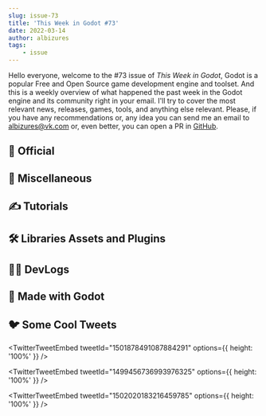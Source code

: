 ```yaml
---
slug: issue-73
title: 'This Week in Godot #73'
date: 2022-03-14
author: albizures
tags:
	- issue
---
```


Hello everyone, welcome to the #73 issue of _This Week in Godot_, Godot is a popular Free and Open Source game development engine and toolset. And this is a weekly overview of what happened the past week in the Godot engine and its community right in your email. I'll try to cover the most relevant news, releases, games, tools, and anything else relevant. Please, if you have any recommendations or, any idea you can send me an email to albizures@vk.com or, even better, you can open a PR in [GitHub](https://github.com/albizures/ThisWeekInGodot).

## 👮 Official

<Card
	author="Godot Engine"
	link="https://godotengine.org/article/dev-snapshot-godot-4-0-alpha-4"
	section="Official"
	label="Dev snapshot: Godot 4.0 alpha 4"
	description="Another couple of weeks, another alpha build for Godot 4.0!"
	publisher="Godot Engine"
	icon="https://godotengine.org/themes/godotengine/assets/favicon.png"
	cover="https://godotengine.org/storage/app/uploads/public/622/7d1/07d/6227d107d6474712525522.jpg"
	date="2022-03-08T18:00:00.000Z"
/>

<Card
	author="Godot Engine"
	link="https://godotengine.org/article/release-candidate-godot-3-4-4-rc-1"
	section="Official"
	label="Release candidate: Godot 3.4.4 RC 1"
	description="Users found a number of regressions in our recent Godot 3.4.3 release, so we’re fast-tracking the development of Godot 3.4.4 to fix them."
	publisher="Godot Engine"
	icon="https://godotengine.org/themes/godotengine/assets/favicon.png"
	cover="https://godotengine.org/storage/app/uploads/public/622/7be/93b/6227be93b17ef513033459.jpg"
	date="2022-03-08T18:00:00.000Z"
/>

<Card
	author="Godot Engine"
	link="https://godotengine.org/article/godot-xr-update-feb-2022"
	section="Official"
	label="Godot XR update - February 2022"
	description="Updates on various things XR in Godot."
	publisher="Godot Engine"
	icon="https://godotengine.org/themes/godotengine/assets/favicon.png"
	cover="https://godotengine.org/storage/app/uploads/public/621/e46/b59/621e46b59f6a8102188120.jpg"
	date="2022-02-27T18:00:00.000Z"
/>

## 🤷 Miscellaneous

<Card
	author="Aarimous"
	link="https://youtu.be/ju7P5i8S9XE"
	section="Miscellaneous"
	label="Should you Switch to the Godot 4.0 Alpha? | Let’s Talk Gamedev Ep. 3"
	description="Godot 4 Alpha Snapshot it out now! But, because you CAN switch , doesn’t mean you SHOULD or even NEED to."
	publisher="YouTube"
	icon="https://www.youtube.com/s/desktop/6007d895/img/favicon_144x144.png"
	cover="https://i.ytimg.com/vi/ju7P5i8S9XE/maxresdefault.jpg"
	date="2022-02-25T00:00:00.000Z"
/>

<Card
	author="Gotm"
	link="https://youtu.be/FQPDCZawDxQ"
	section="Miscellaneous"
	label="Back To Basics - Gotm.io Plays Your Games #29"
	description=""
	publisher="YouTube"
	icon="https://www.youtube.com/s/desktop/6007d895/img/favicon_144x144.png"
	cover="https://i.ytimg.com/vi/FQPDCZawDxQ/hqdefault.jpg"
	date="2022-02-18T00:00:00.000Z"
/>

<Card
	author="Gonzalo Gutiérrez"
	link="https://godotes.com/issues/steam-next-fest/"
	section="Miscellaneous"
	label="19 Godot games on February’s Steam Next Fest"
	description=""
	publisher="Godot Notes"
	icon="https://godotes.com/content/images/2020/12/GodotesLogo2-3.svg"
	cover="https://godotes.com/content/images/2022/02/sales-3.png"
	date="2022-02-25T23:53:14.000Z"
/>

## ✍️ Tutorials

<Card
	author="Aarimous"
	link="https://youtu.be/5iq8dq_gQK8"
	section="Tutorials"
	label="Supercharge your Games with Procedural Animations"
	description="Godot makes Procedural Animations easy with the Tween Node!"
	publisher="YouTube"
	icon="https://www.youtube.com/s/desktop/6007d895/img/favicon_144x144.png"
	cover="https://i.ytimg.com/vi/5iq8dq_gQK8/hqdefault.jpg"
	date="2022-03-09T00:00:00.000Z"
/>

<Card
	author="Kasper Frandsen"
	link="https://youtu.be/DNbJX5T0eLk"
	section="Tutorials"
	label="Animated Clouds with Flow Maps in Godot"
	description=""
	publisher="YouTube"
	icon="https://www.youtube.com/s/desktop/6007d895/img/favicon_144x144.png"
	cover="https://i.ytimg.com/vi/DNbJX5T0eLk/hqdefault.jpg"
	date="2022-03-12T00:00:00.000Z"
/>

<Card
	author="Finn Pickart"
	link="https://youtu.be/wXCLaRMhl9c"
	section="Tutorials"
	label="Start Making Games (No Experience)"
	description="You don’t know how to start making games? You have no coding experience and don’t know what to do? No problem."
	publisher="YouTube"
	icon="https://www.youtube.com/s/desktop/6007d895/img/favicon_144x144.png"
	cover="https://i.ytimg.com/vi/wXCLaRMhl9c/hqdefault.jpg"
	date="2022-03-12T00:00:00.000Z"
/>

<Card
	author="Snopek Games"
	link="https://youtu.be/Yk7sLEK2vCg"
	section="Tutorials"
	label="Rollback netcode in Godot (part 6): Playing offline!"
	description="This is the 6th part in a tutorial series teaching how to implement rollback netcode in your game in Godot."
	publisher="YouTube"
	icon="https://www.youtube.com/s/desktop/6007d895/img/favicon_144x144.png"
	cover="https://i.ytimg.com/vi/Yk7sLEK2vCg/maxresdefault.jpg"
	date="2022-03-14T00:00:00.000Z"
/>

<Card
	author="Aarimous"
	link="https://youtu.be/g2OPzu5vb0g"
	section="Tutorials"
	label="Godot In Depth Beginner Tutorial - Pong with frickin’ Laser Beams!"
	description="Godot Game Engine is a wonderful Open Source and free tool you can use to make video games."
	publisher="YouTube"
	icon="https://www.youtube.com/s/desktop/6007d895/img/favicon_144x144.png"
	cover="https://i.ytimg.com/vi/g2OPzu5vb0g/hqdefault.jpg"
	date="2022-03-06T00:00:00.000Z"
/>

<Card
	author="Aarimous"
	link="https://youtu.be/i_gHYwW7nNw"
	section="Tutorials"
	label="Create Sound Effects for your Game (Godot Tutorial - Chexers Part 12)"
	description="Godot Audio can be easy using the AudioStreamPlayer/2D/3D various nodes."
	publisher="YouTube"
	icon="https://www.youtube.com/s/desktop/6007d895/img/favicon_144x144.png"
	cover="https://i.ytimg.com/vi/i_gHYwW7nNw/hqdefault.jpg"
	date="2022-03-03T00:00:00.000Z"
/>

<Card
	author="ExploreGameDev"
	link="https://youtu.be/_qp8r_PkyMU"
	section="Tutorials"
	label="Drag & drop in Godot part 2, comparing Control node and Node2D versions"
	description="Take a simple drag and drop TicTacToe game built in the Godot game engine."
	publisher="YouTube"
	icon="https://www.youtube.com/s/desktop/6007d895/img/favicon_144x144.png"
	cover="https://i.ytimg.com/vi/_qp8r_PkyMU/maxresdefault.jpg"
	date="2022-03-01T00:00:00.000Z"
/>

<Card
	author="Kron"
	link="https://youtu.be/4mll7LKIITM"
	section="Tutorials"
	label="How to Screen Shake in Godot"
	description="Here’s how you can screen shake / camera shake in Godot."
	publisher="YouTube"
	icon="https://www.youtube.com/s/desktop/6007d895/img/favicon_144x144.png"
	cover="https://i.ytimg.com/vi/4mll7LKIITM/maxresdefault.jpg"
	date="2022-02-21T00:00:00.000Z"
/>

<Card
	author="Joseph Catrambone"
	link="https://www.josephcatrambone.com/?p=1352"
	section="Tutorials"
	label="Pure Godot Gesture Recognition: Machine Learning End-to-End"
	description=""
	publisher="Joseph’s Blog"
	icon="https://godotengine.org/themes/godotengine/assets/favicon.png"
	cover="https://www.josephcatrambone.com/wp-content/uploads/template_matching_error.png"
	date="2022-02-21T00:00:00.000Z"
/>

<Card
	author="SelinaDev"
	link="https://selinadev.github.io/02-scene-transitions/"
	section="Tutorials"
	label="Godot Tutorial: Scene Transitions"
	description="In this tutorial I will tackle scene transitions in three steps of complexity"
	publisher="SelinaDev"
	icon="https://selinadev.github.io/apple-touch-icon.png"
	cover="https://selinadev.github.io/02-scene-transitions/red-orange-rose-in-detail_hu2efab5e3a3f81b69fe238d4d94e7406a_4086038_900x0_resize_q99_box.jpg"
	date="2022-02-21T00:00:00.000Z"
/>

<Card
	author="Bramwell"
	link="https://youtu.be/XBJOAK6kNw0"
	section="Tutorials"
	label="What the FOG? Godot 4"
	description="Godot 4 adds volumetric fog! I cover the key ways to control and set it up using one of the latest demos in Godot 4 Beginners."
	publisher="YouTube"
	icon="https://www.youtube.com/s/desktop/6007d895/img/favicon_144x144.png"
	cover="https://i.ytimg.com/vi/XBJOAK6kNw0/maxresdefault.jpg"
	date="2022-03-14T00:00:00.000Z"
/>

<Card
	author="PlayWithFurcifer"
	link="https://youtu.be/aa1K8nS-3Nw"
	section="Tutorials"
	label="10 Things We Wish We Knew EARLIER (5) | Godot Engine"
	description="It’s been a while, but we’re back with 10 new Godot tricks that you guys should know!"
	publisher="YouTube"
	icon="https://www.youtube.com/s/desktop/6007d895/img/favicon_144x144.png"
	cover="https://i.ytimg.com/vi/aa1K8nS-3Nw/maxresdefault.jpg"
	date="2022-03-13T00:00:00.000Z"
/>

## 🛠 Libraries Assets and Plugins

<Card
	author="godot-extended-libraries"
	link="https://github.com/godot-extended-libraries/godot-antialiased-line2d"
	section="Libraries Assets and Add-ons"
	label="Antialiased Line2D add-on for Godot 3.x"
	description="Fast antialiased Line2D drawing add-on for Godot 3.x (GLES3 and GLES2)"
	publisher="GitHub"
	icon="https://github.com/fluidicon.png"
	cover="https://opengraph.githubassets.com/2aa914f62c841fc1c9fb1b4c00bcfa7244e26aeb663747026a2f451e27ed46b1/godot-extended-libraries/godot-antialiased-line2d"
	date="2022-05-01T18:00:00.000Z"
/>

<Card
	author="panthavma"
	link="https://github.com/panthavma/castagne"
	section="Libraries Assets and Add-ons"
	label="Castagne: Fighting Game engine and toolkit"
	description="Castagne allows you to make fighting games more easily."
	publisher="GitHub"
	icon="https://github.com/fluidicon.png"
	cover="https://opengraph.githubassets.com/f99bce56c5733baf830a9f9c7de2cbfe4e09de7b0bc44501eb3651c76a643de0/panthavma/castagne"
	date="2022-05-01T18:00:00.000Z"
/>

<Card
	author="Qubus0"
	link="https://godotengine.org/asset-library/asset/1252"
	section="Libraries Assets and Add-ons"
	label="Color Preview"
	description="This Plugin lets you preview colours from code in the same line directly next to the line numbers and breakpoints."
	publisher="Godot Asset Library"
	icon="https://godotengine.org/themes/godotengine/assets/favicon.png"
	cover="https://raw.githubusercontent.com/Qubus0/GodotColorPreview/main/Icon.png"
	date="2022-03-07"
/>

<Card
	author="OzMaister"
	link="https://godotshaders.com/shader/collectable-item-shining-highlight/"
	section="Libraries Assets and Add-ons"
	label="Item Highlighter"
	description="Add shader to Next Pass in the Surface Material of the MeshInstance"
	publisher="Godot Shaders"
	icon="https://godotshaders.com/wp-content/uploads/2021/01/favicon.png"
	cover="http://godotshaders.com/wp-content/uploads/2021/01/shine_shader.gif"
	date="2022-03-13T20:55:24.000Z"
/>

<Card
	author="arlez80"
	link="https://godotshaders.com/shader/pixelized-by-distance-shader/"
	section="Libraries Assets and Add-ons"
	label="Pixelized (by distance) Shader"
	description="long distance will be more strong (large size) pixelize."
	publisher="Godot Shaders"
	icon="https://godotshaders.com/wp-content/uploads/2021/01/favicon.png"
	cover="https://godotshaders.com/wp-content/uploads/2021/01/mosaic-1.png"
	date="2022-03-07T12:16:06.000Z"
/>

<Card
	author="FrankTheApe"
	link="https://godotshaders.com/shader/kuwahara-shader/"
	section="Libraries Assets and Add-ons"
	label="Kuwahara Shader"
	description="The Kuwahara filter can be used as an Sprite or post-processing effect."
	publisher="Godot Shaders"
	icon="https://godotshaders.com/wp-content/uploads/2021/01/favicon.png"
	cover="http://godotshaders.com/wp-content/uploads/2021/01/kuwahara03.jpg"
	date="2022-03-11T11:30:56.000Z"
/>

## 🧑‍💻 DevLogs

<Card
	author="Beau Seymour"
	link="https://youtu.be/kaaDoXz_z-M"
	section="DevLogs"
	label="How I made my 3D Forest Fire scene in 10 minutes [Godot 3D GameDev]"
	description="My second breakdown video for how I made my 3D Forest at Night scene"
	publisher="YouTube"
	icon="https://www.youtube.com/s/desktop/6007d895/img/favicon_144x144.png"
	cover="https://i.ytimg.com/vi/kaaDoXz_z-M/hqdefault.jpg"
	date="2022-03-11T00:00:00.000Z"
/>

<Card
	author="Developer Oats"
	link="https://youtu.be/ZzUaitdH2iU"
	section="DevLogs"
	label="Creating interesting Planets - a Journey of a Hobby Developer"
	description="In this video Developer Oats will present some changes he has made to his game."
	publisher="YouTube"
	icon="https://www.youtube.com/s/desktop/6007d895/img/favicon_144x144.png"
	cover="https://i.ytimg.com/vi/ZzUaitdH2iU/hqdefault.jpg"
	date="2022-03-13T00:00:00.000Z"
/>

<Card
	author="PlayWithFurcifer"
	link="https://youtu.be/QTIhhgprLAU"
	section="DevLogs"
	label="100 Days of Work on Our Roguelike Dungeon Crawler"
	description="In this video, we show you the progress we made in 100 days."
	publisher="YouTube"
	icon="https://www.youtube.com/s/desktop/6007d895/img/favicon_144x144.png"
	cover="https://i.ytimg.com/vi/QTIhhgprLAU/maxresdefault.jpg"
	date="2022-03-06T00:00:00.000Z"
/>

<Card
	author="bitbrain"
	link="https://youtu.be/iU-nx2tLVnk"
	section="DevLogs"
	label="Bringing my game to life with Dwarven NPCs | cave devlog #8"
	description=""
	publisher="YouTube"
	icon="https://www.youtube.com/s/desktop/6007d895/img/favicon_144x144.png"
	cover="https://i.ytimg.com/vi/iU-nx2tLVnk/hqdefault.jpg"
	date="2022-03-06T00:00:00.000Z"
/>

<Card
	author="OraNN"
	link="https://youtu.be/68wQcyFZC2I"
	section="DevLogs"
	label="Astreterre - Devlog 10 - English Version - Activators!"
	description=""
	publisher="YouTube"
	icon="https://www.youtube.com/s/desktop/6007d895/img/favicon_144x144.png"
	cover="https://i.ytimg.com/vi/68wQcyFZC2I/hqdefault.jpg"
	date="2022-03-09T00:00:00.000Z"
/>

<Card
	author="Aarimous"
	link="https://youtu.be/BoKHR9haYG4"
	section="DevLogs"
	label="Indie Devlog - Map & Pixel Art Icons | Proudly made with Godot"
	description="In my first ever Indie Game you’ll build and improve a team to fight through a procedural campaign of encounters."
	publisher="YouTube"
	icon="https://www.youtube.com/s/desktop/6007d895/img/favicon_144x144.png"
	cover="https://i.ytimg.com/vi/BoKHR9haYG4/maxresdefault.jpg"
	date="2022-02-22T00:00:00.000Z"
/>

<Card
	author="Games by TheLeoDeveloper"
	link="https://youtu.be/gPIV5pX89Dk"
	section="DevLogs"
	label="TheDesertDrive devlog #6: better car controller"
	description=""
	publisher="YouTube"
	icon="https://www.youtube.com/s/desktop/6007d895/img/favicon_144x144.png"
	cover="https://i.ytimg.com/vi/gPIV5pX89Dk/maxresdefault.jpg"
	date="2022-02-26T00:00:00.000Z"
/>

## 🤖 Made with Godot

<Card
	author="Gatlink"
	link="https://gatlink.itch.io/pawer-dash"
	section="Made with Godot"
	label="Pawer Dash"
	description="An action platformer where dashing is your only weapon"
	publisher="itch.io"
	icon="https://img.itch.zone/aW1nLzgyMTE0MzMucG5n/32x32%23/llOLL1.png"
	cover="https://img.itch.zone/aW1nLzgyMTE0MzMucG5n/original/W6EHcV.png"
	date="2022-02-21T18:16:08.668Z"
/>

<Card
	author="HackBerry Studio"
	link="https://youtu.be/5sZX5N6s8z8"
	section="Made with Godot"
	label="Ari’s Journey Launch Trailer"
	description="The Terran Alliance is invading the Slerians."
	publisher="YouTube"
	icon="https://www.youtube.com/s/desktop/6007d895/img/favicon_144x144.png"
	cover="https://i.ytimg.com/vi/5sZX5N6s8z8/maxresdefault.jpg"
	date="2022-03-02T00:00:00.000Z"
/>

<Card
	author="Martyn Bissett"
	link="https://store.steampowered.com/app/1887010/Tiny_Football/"
	section="Made with Godot"
	label="Tiny Football"
	description="Tiny Football is a throw back to old top-down retro soccer games of the 90’s."
	publisher="Steam"
	icon="https://store.steampowered.com/favicon.ico"
	cover="https://cdn.cloudflare.steamstatic.com/steam/apps/1887010/capsule_616x353.jpg?t=1646002834"
	date="2022-02-21T00:00:00.000Z"
/>

<Card
	author="Ondrejoda"
	link="https://ondrejoda.itch.io/fnarf"
	section="Made with Godot"
	label="Five Nights at Restored Freddy’s"
	description="A short FNAF fangame, happening 10 years after Freddy Fazbear’s Pizza"
	publisher="itch.io"
	icon="https://img.itch.zone/aW1nLzgzNTIxMTgucG5n/32x32%23/Wno2VC.png"
	cover="https://img.itch.zone/aW1nLzgzNTIxMTgucG5n/original/J1Zp4p.png"
	date="2022-03-13T18:16:11.654Z"
/>

<Card
	author="Tissue Inu"
	link="https://youtu.be/RrSjk4_CqXw"
	section="Made with Godot"
	label="QUETZAL | Gameplay Teaser"
	description="Quetzal is a fast-paced, bullet hell platformer highly focused on reactive gameplay."
	publisher="YouTube"
	icon="https://www.youtube.com/s/desktop/6007d895/img/favicon_144x144.png"
	cover="https://i.ytimg.com/vi/RrSjk4_CqXw/maxresdefault.jpg"
	date="2022-02-25T00:00:00.000Z"
/>

<Card
	author="Radome Games"
	link="https://radome-games.itch.io/alisa"
	section="Made with Godot"
	label="Alisa"
	description="Acaba Alisa, günün sonunda kendi ailesini de mutlu edebilecek güce sahip olabilecek mi?"
	publisher="itch.io"
	icon="https://img.itch.zone/aW1nLzgyMTczNTEucG5n/32x32%23/Q3au1i.png"
	cover="https://img.itch.zone/aW1nLzgyMTczNTEucG5n/original/sXznU6.png"
	date="2022-03-01T18:16:13.843Z"
/>

<Card
	author="IanMykl"
	link="https://ianmykl.itch.io/project-rho"
	section="Made with Godot"
	label="Project: Rho"
	description="Card-Based Bullet Hell Action"
	publisher="itch.io"
	icon="https://img.itch.zone/aW1nLzgyODcxMzgucG5n/32x32%23/fchu4s.png"
	cover="https://img.itch.zone/aW1nLzgyODcxMzgucG5n/original/86BE79.png"
	date="2022-03-11T18:16:14.595Z"
/>

<Card
	author="Pixel Sprouts"
	link="https://pixel-sprouts.itch.io/minimalungeon-mini-jam-101"
	section="Made with Godot"
	label="Minimalungeon (Mini Jam #101)"
	description="A minimalist puzzle game"
	publisher="itch.io"
	icon="https://img.itch.zone/aW1nLzgzMzc4ODguZ2lm/32x32%23m/%2B7olds.gif"
	cover="https://img.itch.zone/aW1nLzgzMzc4ODguZ2lm/original/%2FOf9Ow.gif"
	date="2022-03-09T18:16:15.447Z"
/>

<Card
	author="Lethian"
	link="https://lethiandev.itch.io/cyber-escape"
	section="Made with Godot"
	label="Cyber Escape"
	description="An experimental physics game where you control a robot arm with only a mouse."
	publisher="itch.io"
	icon="https://img.itch.zone/aW1nLzgzNDc2ODgucG5n/32x32%23/iY8uRI.png"
	cover="https://img.itch.zone/aW1nLzgzNDc2ODgucG5n/original/GTBFDm.png"
	date="2022-03-08T18:16:16.418Z"
/>

<Card
	author="goki_dev"
	link="https://gokiburikin.itch.io/cardtd"
	section="Made with Godot"
	label="cardTD"
	description="Gear your party with magic cards to create powerful spells and destroy the invading bugs!"
	publisher="itch.io"
	icon="https://img.itch.zone/aW1nLzgyODQ2MDUucG5n/32x32%23/AoNceN.png"
	cover="https://img.itch.zone/aW1nLzgyODQ2MDUucG5n/original/0X7zGO.png"
	date="2022-03-08T18:16:17.254Z"
/>

## 🐦 Some Cool Tweets

<TwitterTweetEmbed
	tweetId="1501878491087884291"
	options={{ height: '100%' }}
/>

<TwitterTweetEmbed
	tweetId="1499456736993976325"
	options={{ height: '100%' }}
/>

<TwitterTweetEmbed
	tweetId="1502020183216459785"
	options={{ height: '100%' }}
/>
